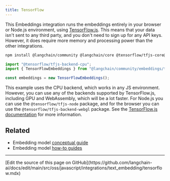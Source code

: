 ```yaml
---
title: TensorFlow
---
```


This Embeddings integration runs the embeddings entirely in your browser or Node.js environment, using [TensorFlow.js](https://www.tensorflow.org/js). This means that your data isn't sent to any third party, and you don't need to sign up for any API keys. However, it does require more memory and processing power than the other integrations.

```bash npm
npm install @langchain/community @langchain/core @tensorflow/tfjs-core@3.6.0 @tensorflow/tfjs-converter@3.6.0 @tensorflow-models/universal-sentence-encoder@1.3.3 @tensorflow/tfjs-backend-cpu
```
```typescript
import "@tensorflow/tfjs-backend-cpu";
import { TensorFlowEmbeddings } from "@langchain/community/embeddings/tensorflow";

const embeddings = new TensorFlowEmbeddings();
```

This example uses the CPU backend, which works in any JS environment. However, you can use any of the backends supported by TensorFlow.js, including GPU and WebAssembly, which will be a lot faster. For Node.js you can use the `@tensorflow/tfjs-node` package, and for the browser you can use the `@tensorflow/tfjs-backend-webgl` package. See the [TensorFlow.js documentation](https://www.tensorflow.org/js/guide/platform_environment) for more information.

## Related

- Embedding model [conceptual guide](/oss/javascript/integrations/text_embedding)
- Embedding model [how-to guides](/oss/javascript/integrations/text_embedding)

---

<Callout icon="pen-to-square" iconType="regular">
  [Edit the source of this page on GitHub](https://github.com/langchain-ai/docs/edit/main/src/oss/javascript/integrations/text_embedding/tensorflow.mdx)
</Callout>
